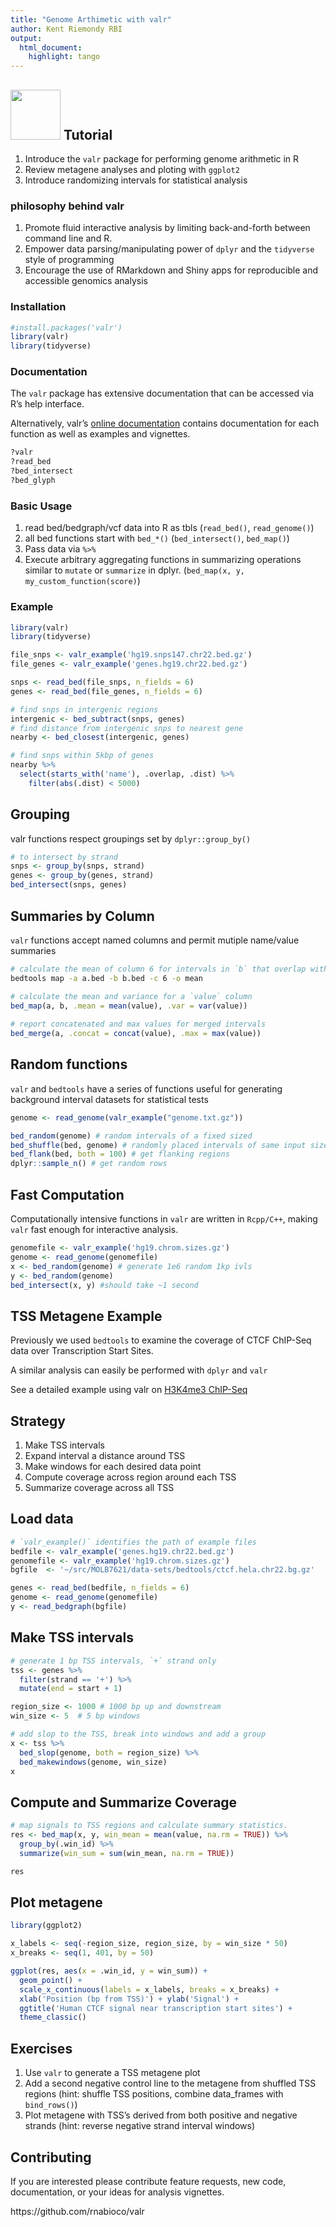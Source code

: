 ```yaml
---
title: "Genome Arthimetic with valr" 
author: Kent Riemondy RBI
output:
  html_document:
    highlight: tango
---
```


## <img src="images/valr_logo.png" style="width: 80px;"/> Tutorial

1) Introduce the `valr` package for performing genome arithmetic in R
2) Review metagene analyses and ploting with `ggplot2`
3) Introduce randomizing intervals for statistical analysis

### philosophy behind valr 

1) Promote fluid interactive analysis by limiting back-and-forth between
   command line and R. 
2) Empower data parsing/manipulating power of `dplyr` and
   the `tidyverse` style of programming
3) Encourage the use of RMarkdown and Shiny apps for reproducible and
   accessible genomics analysis  

### Installation

```r
#install.packages('valr')
library(valr)
library(tidyverse)
```

### Documentation

The `valr` package has extensive documentation that can be accessed via R's help interface.

Alternatively, valr's [online documentation](http://rnabioco.github.io/valr) contains documentation for each function as well as examples and vignettes.  

```r
?valr
?read_bed
?bed_intersect
?bed_glyph
```



### Basic Usage

1) read bed/bedgraph/vcf data into R as tbls
   (`read_bed()`, `read_genome()`)
2) all bed functions start with `bed_*()`
   (`bed_intersect()`, `bed_map()`)
3) Pass data via `%>%` 
4) Execute arbitrary aggregating functions in summarizing operations similar to `mutate` or `summarize` in dplyr.
   (`bed_map(x, y, my_custom_function(score)`)

### Example

```r
library(valr)
library(tidyverse)

file_snps <- valr_example('hg19.snps147.chr22.bed.gz')
file_genes <- valr_example('genes.hg19.chr22.bed.gz')

snps <- read_bed(file_snps, n_fields = 6)
genes <- read_bed(file_genes, n_fields = 6)

# find snps in intergenic regions
intergenic <- bed_subtract(snps, genes)
# find distance from intergenic snps to nearest gene
nearby <- bed_closest(intergenic, genes)

# find snps within 5kbp of genes
nearby %>%
  select(starts_with('name'), .overlap, .dist) %>%
    filter(abs(.dist) < 5000)
```
    
## Grouping 

valr functions respect groupings set by ``dplyr::group_by()``

```r
# to intersect by strand
snps <- group_by(snps, strand)
genes <- group_by(genes, strand)
bed_intersect(snps, genes)
```

## Summaries by Column

``valr`` functions accept named columns and permit mutiple name/value
summaries 

```bash
# calculate the mean of column 6 for intervals in `b` that overlap with `a`
bedtools map -a a.bed -b b.bed -c 6 -o mean
```

```r
# calculate the mean and variance for a `value` column
bed_map(a, b, .mean = mean(value), .var = var(value))
    
# report concatenated and max values for merged intervals
bed_merge(a, .concat = concat(value), .max = max(value))
```

## Random functions

`valr` and `bedtools` have a series of functions useful for generating
background interval datasets for statistical tests

```r
genome <- read_genome(valr_example("genome.txt.gz"))

bed_random(genome) # random intervals of a fixed sized
bed_shuffle(bed, genome) # randomly placed intervals of same input size
bed_flank(bed, both = 100) # get flanking regions
dplyr::sample_n() # get random rows 
```

## Fast Computation

Computationally intensive functions in `valr` are written in `Rcpp/C++`,
making `valr` fast enough for interactive analysis.

```r
genomefile <- valr_example('hg19.chrom.sizes.gz')
genome <- read_genome(genomefile)
x <- bed_random(genome) # generate 1e6 random 1kp ivls
y <- bed_random(genome)
bed_intersect(x, y) #should take ~1 second
```

## TSS Metagene Example

Previously we used `bedtools` to examine the coverage of
CTCF ChIP-Seq data over Transcription Start Sites. 

A similar analysis can easily be performed with `dplyr` and `valr`

See a detailed example using valr on [H3K4me3 ChIP-Seq](http://rnabioco.github.io/valr/articles/valr.html#meta-analysis)

## Strategy

1) Make TSS intervals
2) Expand interval a distance around TSS
3) Make windows for each desired data point
4) Compute coverage across region around each TSS
5) Summarize coverage across all TSS

## Load data

```r
# `valr_example()` identifies the path of example files
bedfile <- valr_example('genes.hg19.chr22.bed.gz')
genomefile <- valr_example('hg19.chrom.sizes.gz')
bgfile  <- '~/src/MOLB7621/data-sets/bedtools/ctcf.hela.chr22.bg.gz'

genes <- read_bed(bedfile, n_fields = 6)
genome <- read_genome(genomefile)
y <- read_bedgraph(bgfile)
```

## Make TSS intervals

```r
    
# generate 1 bp TSS intervals, `+` strand only
tss <- genes %>%
  filter(strand == '+') %>%
  mutate(end = start + 1)

region_size <- 1000 # 1000 bp up and downstream
win_size <- 5  # 5 bp windows

# add slop to the TSS, break into windows and add a group
x <- tss %>%
  bed_slop(genome, both = region_size) %>%
  bed_makewindows(genome, win_size)
x
```

## Compute and Summarize Coverage

```r
# map signals to TSS regions and calculate summary statistics.
res <- bed_map(x, y, win_mean = mean(value, na.rm = TRUE)) %>%
  group_by(.win_id) %>%
  summarize(win_sum = sum(win_mean, na.rm = TRUE))

res
```

## Plot metagene

```r
library(ggplot2)

x_labels <- seq(-region_size, region_size, by = win_size * 50)
x_breaks <- seq(1, 401, by = 50)

ggplot(res, aes(x = .win_id, y = win_sum)) +
  geom_point() + 
  scale_x_continuous(labels = x_labels, breaks = x_breaks) +
  xlab('Position (bp from TSS)') + ylab('Signal') +
  ggtitle('Human CTCF signal near transcription start sites') +
  theme_classic()
```

## Exercises

1. Use `valr` to generate a TSS metagene plot
2. Add a second negative control line to the metagene from shuffled TSS regions (hint: shuffle TSS positions, combine data_frames with `bind_rows()`)
3. Plot metagene with TSS's derived from both positive and negative strands (hint: reverse negative strand interval windows)

## Contributing

If you are interested please contribute feature requests, new code,
documentation, or your ideas for analysis vignettes.

https://github.com/rnabioco/valr

